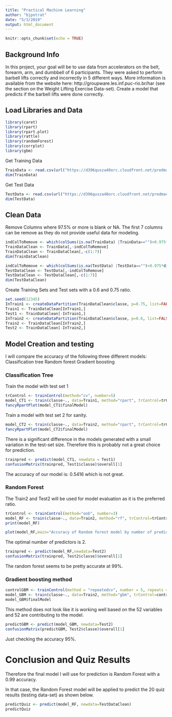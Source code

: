 ---
title: "Practical Machine Learning"
author: "bjpotrat"
date: "5/3/2019"
output: html_document
---

```{r setup, include=FALSE}
knitr::opts_chunk$set(echo = TRUE)
```

## Background Info
In this project, your goal will be to use data from accelerators on the belt, forearm, arm, and dumbbell of 6 participants. They were asked to perform barbell lifts correctly and incorrectly in 5 different ways. More information is available from the website here: http://groupware.les.inf.puc-rio.br/har (see the section on the Weight Lifting Exercise Data-set). Create a model that predicts if the barbell lifts were done correctly.

## Load Libraries and Data
```{r, echo=TRUE, message=FALSE, warning=FALSE}
library(caret)
library(rpart)
library(rpart.plot)
library(rattle)
library(randomForest)
library(corrplot)
library(gbm)
```
Get Training Data
```{r TrainData, echo=TRUE}
TrainData <- read.csv(url("https://d396qusza40orc.cloudfront.net/predmachlearn/pml-training.csv"),header=TRUE, na.strings=c("NA",""))
dim(TrainData)
```
Get Test Data
```{r TestData, echo=TRUE}
TestData <- read.csv(url("https://d396qusza40orc.cloudfront.net/predmachlearn/pml-testing.csv"),header=TRUE, na.strings=c("NA",""))
dim(TestData)
```

## Clean Data
Remove Columns where 97.5% or more is blank or NA. The first 7 columns can be remove as they do not provide useful data for modeling.
```{r TrainDataClean, echo=TRUE}
indColToRemove <- which(colSums(is.na(TrainData) |TrainData=="")>0.975*dim(TrainData)[1]) 
TrainDataClean <- TrainData[,-indColToRemove]
TrainDataClean <- TrainDataClean[,-c(1:7)]
dim(TrainDataClean)
```
```{r TestDataClean, echo=TRUE}
indColToRemove <- which(colSums(is.na(TestData) |TestData=="")>0.975*dim(TestData)[1]) 
TestDataClean <- TestData[,-indColToRemove]
TestDataClean <- TestDataClean[,-c(1:7)]
dim(TestDataClean)
```
Create Training Sets and Test sets with a 0.6 and 0.75 ratio.
```{r, echo=TRUE}
set.seed(12345)
InTrain1 <- createDataPartition(TrainDataClean$classe, p=0.75, list=FALSE)
Train1 <- TrainDataClean[InTrain1,]
Test1 <- TrainDataClean[-InTrain1,]
InTrain2 <- createDataPartition(TrainDataClean$classe, p=0.6, list=FALSE)
Train2 <- TrainDataClean[InTrain2,]
Test2 <- TrainDataClean[-InTrain2,]
```

## Model Creation and testing
I will compare the accuracy of the following three different models:
Classification tree 
Random forest 
Gradient boosting

### Classification Tree
Train the model with test set 1
```{r model_CT, echo=TRUE}
trControl <- trainControl(method="cv", number=5)
model_CT1 <- train(classe~., data=Train1, method="rpart", trControl=trControl)
fancyRpartPlot(model_CT1$finalModel)
```

Train a model with test set 2 for sanity.

```{r model_CT2, echo=TRUE}
model_CT2 <- train(classe~., data=Train2, method="rpart", trControl=trControl)
fancyRpartPlot(model_CT2$finalModel)
```

There is a significant difference in the models generated with a small variation in the test-set size. Therefore this is probably not a great choice for prediction.

```{r, echo=TRUE}
trainpred <- predict(model_CT1, newdata = Test1)
confusionMatrix(trainpred, Test1$classe)$overall[1]
```
The accuracy of our model is: 0.5416 which is not great.  

### Random Forest
The Train2 and Test2 will be used for model evaluation as it is the preferred ratio.
```{r, echo=TRUE}
trControl <- trainControl(method="oob", number=3)
model_RF <- train(classe~., data=Train2, method="rf", trControl=trControl, verbose=FALSE)
print(model_RF)
```
```{r, echo=TRUE}
plot(model_RF,main="Accuracy of Random forest model by number of predictors")
```

The optimal number of predictors is 2.

```{r, echo=TRUE}
trainpred <- predict(model_RF,newdata=Test2)
confusionMatrix(trainpred, Test2$classe)$overall[1]
```
The random forest seems to be pretty accurate at 99%.

### Gradient boosting method
```{r, echo=TRUE}
controlGBM <- trainControl(method = "repeatedcv", number = 5, repeats = 2)
model_GBM <- train(classe~., data=Train2, method="gbm", trControl=controlGBM, verbose=FALSE)
model_GBM$finalModel
```

This method does not look like it is working well based on the 52 variables and 52 are contributing to the model.

```{r, echo=TRUE}
predictGBM <- predict(model_GBM, newdata=Test2)
confusionMatrix(predictGBM, Test2$classe)$overall[1]
```
Just checking the accuracy 95%.

# Conclusion and Quiz Results
Therefore the final model I will use for prediction is Random Forest with a 0.99 accuracy.

In that case, the Random Forest model will be applied to predict the 20 quiz results (testing data-set) as shown below.
```{r, echo=TRUE}
predictQuiz <- predict(model_RF, newdata=TestDataClean)
predictQuiz
```
